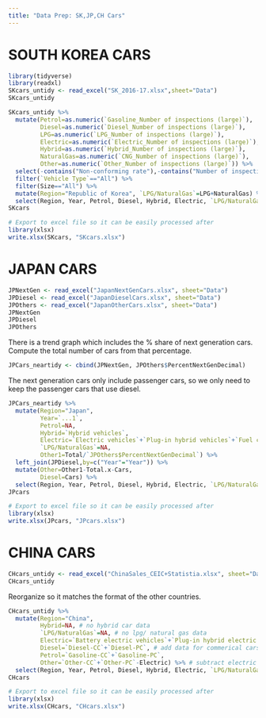 ```yaml
---
title: "Data Prep: SK,JP,CH Cars"
---
```


# SOUTH KOREA CARS
```r
library(tidyverse)
library(readxl)
SKcars_untidy <- read_excel("SK_2016-17.xlsx",sheet="Data")
SKcars_untidy
```


```r
SKcars_untidy %>% 
  mutate(Petrol=as.numeric(`Gasoline_Number of inspections (large)`),
         Diesel=as.numeric(`Diesel_Number of inspections (large)`),
         LPG=as.numeric(`LPG_Number of inspections (large)`),
         Electric=as.numeric(`Electric_Number of inspections (large)`),
         Hybrid=as.numeric(`Hybrid_Number of inspections (large)`),
         NaturalGas=as.numeric(`CNG_Number of inspections (large)`),
         Other=as.numeric(`Other_Number of inspections (large)`)) %>% 
  select(-contains("Non-conforming rate"),-contains("Number of inspections (large)"),-contains("All")) %>% 
  filter(`Vehicle Type`=="All") %>% 
  filter(Size=="All") %>% 
  mutate(Region="Republic of Korea", `LPG/NaturalGas`=LPG+NaturalGas) %>% 
  select(Region, Year, Petrol, Diesel, Hybrid, Electric, `LPG/NaturalGas`, Other) -> SKcars
SKcars
```

```r
# Export to excel file so it can be easily processed after
library(xlsx)
write.xlsx(SKcars, "SKcars.xlsx")
```



# JAPAN CARS
```r
JPNextGen <- read_excel("JapanNextGenCars.xlsx", sheet="Data")
JPDiesel <- read_excel("JapanDieselCars.xlsx", sheet="Data")
JPOthers <- read_excel("JapanOtherCars.xlsx", sheet="Data")
JPNextGen
JPDiesel
JPOthers
```

There is a trend graph which includes the % share of next generation cars. Compute the total number of cars from that percentage.
```r
JPCars_neartidy <- cbind(JPNextGen, JPOthers$PercentNextGenDecimal)
```

The next generation cars only include passenger cars, so we only need to keep the passenger cars that use diesel.
```r
JPCars_neartidy %>% 
  mutate(Region="Japan",
         Year=`...1`,
         Petrol=NA,
         Hybrid=`Hybrid vehicles`,
         Electric=`Electric vehicles`+`Plug-in hybrid vehicles`+`Fuel cell vehicles`,
         `LPG/NaturalGas`=NA,
         Other1=Total/`JPOthers$PercentNextGenDecimal`) %>% 
  left_join(JPDiesel,by=c("Year"="Year")) %>% 
  mutate(Other=Other1-Total.x-Cars,
         Diesel=Cars) %>% 
  select(Region, Year, Petrol, Diesel, Hybrid, Electric, `LPG/NaturalGas`, Other) -> JPcars
JPcars
```

```r
# Export to excel file so it can be easily processed after
library(xlsx)
write.xlsx(JPcars, "JPcars.xlsx")
```


# CHINA CARS
```r
CHcars_untidy <- read_excel("ChinaSales_CEIC+Statistia.xlsx", sheet="Data")
CHcars_untidy
```

Reorganize so it matches the format of the other countries.
```r
CHcars_untidy %>% 
  mutate(Region="China",
         Hybrid=NA, # no hybrid car data
         `LPG/NaturalGas`=NA, # no lpg/ natural gas data
         Electric=`Battery electric vehicles`+`Plug-in hybrid electric vehicles`,
         Diesel=`Diesel-CC`+`Diesel-PC`, # add data for commerical cars (CC) and passenger cars (PC) to get all cars 
         Petrol=`Gasoline-CC`+`Gasoline-PC`, 
         Other=`Other-CC`+`Other-PC`-Electric) %>% # subtract electric cars from here bc electric cars are included in other fuels
  select(Region, Year, Petrol, Diesel, Hybrid, Electric, `LPG/NaturalGas`, Other) -> CHcars
CHcars
```

```r
# Export to excel file so it can be easily processed after
library(xlsx)
write.xlsx(CHcars, "CHcars.xlsx")
```


